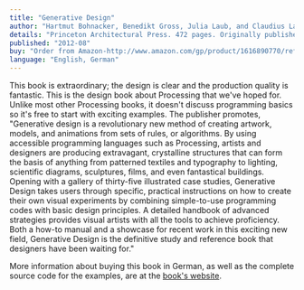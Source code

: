 ```yaml
---
title: "Generative Design"
author: "Hartmut Bohnacker, Benedikt Gross, Julia Laub, and Claudius Lazzeroni"
details: "Princeton Architectural Press. 472 pages. Originally published in German November 2009, Schmidt Hermann Verlag. 500 pages."
published: "2012-08"
buy: "Order from Amazon-http://www.amazon.com/gp/product/1616890770/ref=as_li_ss_tl?ie=UTF8&camp=1789&creative=390957&creativeASIN=1616890770&linkCode=as2&tag=processing09-20"
language: "English, German"
---
```


This book is extraordinary; the design is clear and the production quality is fantastic. This is the design book about Processing that we've hoped for. Unlike most other Processing books, it doesn't discuss programming basics so it's free to start with exciting examples. The publisher promotes, "Generative design is a revolutionary new method of creating artwork, models, and animations from sets of rules, or algorithms. By using accessible programming languages such as Processing, artists and designers are producing extravagant, crystalline structures that can form the basis of anything from patterned textiles and typography to lighting, scientific diagrams, sculptures, films, and even fantastical buildings. Opening with a gallery of thirty-five illustrated case studies, Generative Design takes users through specific, practical instructions on how to create their own visual experiments by combining simple-to-use programming codes with basic design principles. A detailed handbook of advanced strategies provides visual artists with all the tools to achieve proficiency. Both a how-to manual and a showcase for recent work in this exciting new field, Generative Design is the definitive study and reference book that designers have been waiting for."

More information about buying this book in German, as well as the complete source code for the examples, are at the [book's website](http://www.generative-gestaltung.de/).
